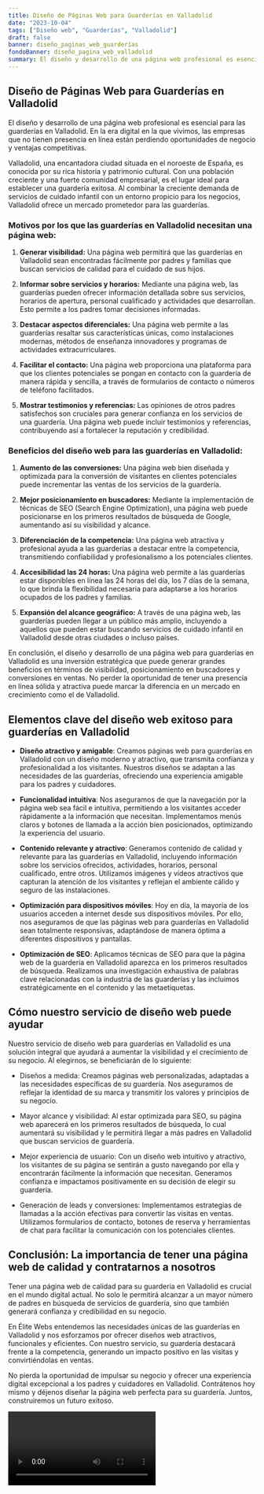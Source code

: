 ```yaml
---
title: Diseño de Páginas Web para Guarderías en Valladolid
date: "2023-10-04"
tags: ["Diseño web", "Guarderías", "Valladolid"]
draft: false
banner: diseño_paginas_web_guarderías
fondoBanner: diseño_pagina_web_valladolid
summary: El diseño y desarrollo de una página web profesional es esencial para las guarderías en Valladolid. En la era digital en la que vivimos, las empresas que no tienen presencia en línea están perdiendo oportunidades de negocio y ventajas competitivas.
---
```



## Diseño de Páginas Web para Guarderías en Valladolid

El diseño y desarrollo de una página web profesional es esencial para las guarderías en Valladolid. En la era digital en la que vivimos, las empresas que no tienen presencia en línea están perdiendo oportunidades de negocio y ventajas competitivas.

Valladolid, una encantadora ciudad situada en el noroeste de España, es conocida por su rica historia y patrimonio cultural. Con una población creciente y una fuerte comunidad empresarial, es el lugar ideal para establecer una guardería exitosa. Al combinar la creciente demanda de servicios de cuidado infantil con un entorno propicio para los negocios, Valladolid ofrece un mercado prometedor para las guarderías.

### Motivos por los que las guarderías en Valladolid necesitan una página web:

1. **Generar visibilidad:** Una página web permitirá que las guarderías en Valladolid sean encontradas fácilmente por padres y familias que buscan servicios de calidad para el cuidado de sus hijos.

2. **Informar sobre servicios y horarios:** Mediante una página web, las guarderías pueden ofrecer información detallada sobre sus servicios, horarios de apertura, personal cualificado y actividades que desarrollan. Esto permite a los padres tomar decisiones informadas.

3. **Destacar aspectos diferenciales:** Una página web permite a las guarderías resaltar sus características únicas, como instalaciones modernas, métodos de enseñanza innovadores y programas de actividades extracurriculares.

4. **Facilitar el contacto:** Una página web proporciona una plataforma para que los clientes potenciales se pongan en contacto con la guardería de manera rápida y sencilla, a través de formularios de contacto o números de teléfono facilitados.

5. **Mostrar testimonios y referencias:** Las opiniones de otros padres satisfechos son cruciales para generar confianza en los servicios de una guardería. Una página web puede incluir testimonios y referencias, contribuyendo así a fortalecer la reputación y credibilidad.

### Beneficios del diseño web para las guarderías en Valladolid:

1. **Aumento de las conversiones:** Una página web bien diseñada y optimizada para la conversión de visitantes en clientes potenciales puede incrementar las ventas de los servicios de la guardería.

2. **Mejor posicionamiento en buscadores:** Mediante la implementación de técnicas de SEO (Search Engine Optimization), una página web puede posicionarse en los primeros resultados de búsqueda de Google, aumentando así su visibilidad y alcance.

3. **Diferenciación de la competencia:** Una página web atractiva y profesional ayuda a las guarderías a destacar entre la competencia, transmitiendo confiabilidad y profesionalismo a los potenciales clientes.

4. **Accesibilidad las 24 horas:** Una página web permite a las guarderías estar disponibles en línea las 24 horas del día, los 7 días de la semana, lo que brinda la flexibilidad necesaria para adaptarse a los horarios ocupados de los padres y familias.

5. **Expansión del alcance geográfico:** A través de una página web, las guarderías pueden llegar a un público más amplio, incluyendo a aquellos que pueden estar buscando servicios de cuidado infantil en Valladolid desde otras ciudades o incluso países.

En conclusión, el diseño y desarrollo de una página web para guarderías en Valladolid es una inversión estratégica que puede generar grandes beneficios en términos de visibilidad, posicionamiento en buscadores y conversiones en ventas. No perder la oportunidad de tener una presencia en línea sólida y atractiva puede marcar la diferencia en un mercado en crecimiento como el de Valladolid.

<GifSeo />

<Cta />

## Elementos clave del diseño web exitoso para guarderías en Valladolid

- **Diseño atractivo y amigable**: Creamos páginas web para guarderías en Valladolid con un diseño moderno y atractivo, que transmita confianza y profesionalidad a los visitantes. Nuestros diseños se adaptan a las necesidades de las guarderías, ofreciendo una experiencia amigable para los padres y cuidadores.

- **Funcionalidad intuitiva**: Nos aseguramos de que la navegación por la página web sea fácil e intuitiva, permitiendo a los visitantes acceder rápidamente a la información que necesitan. Implementamos menús claros y botones de llamada a la acción bien posicionados, optimizando la experiencia del usuario.

- **Contenido relevante y atractivo**: Generamos contenido de calidad y relevante para las guarderías en Valladolid, incluyendo información sobre los servicios ofrecidos, actividades, horarios, personal cualificado, entre otros. Utilizamos imágenes y vídeos atractivos que capturan la atención de los visitantes y reflejan el ambiente cálido y seguro de las instalaciones.

- **Optimización para dispositivos móviles**: Hoy en día, la mayoría de los usuarios acceden a internet desde sus dispositivos móviles. Por ello, nos aseguramos de que las páginas web para guarderías en Valladolid sean totalmente responsivas, adaptándose de manera óptima a diferentes dispositivos y pantallas.

- **Optimización de SEO**: Aplicamos técnicas de SEO para que la página web de la guardería en Valladolid aparezca en los primeros resultados de búsqueda. Realizamos una investigación exhaustiva de palabras clave relacionadas con la industria de las guarderías y las incluimos estratégicamente en el contenido y las metaetiquetas.

## Cómo nuestro servicio de diseño web puede ayudar

Nuestro servicio de diseño web para guarderías en Valladolid es una solución integral que ayudará a aumentar la visibilidad y el crecimiento de su negocio. Al elegirnos, se beneficiarán de lo siguiente:

- Diseños a medida: Creamos páginas web personalizadas, adaptadas a las necesidades específicas de su guardería. Nos aseguramos de reflejar la identidad de su marca y transmitir los valores y principios de su negocio.

- Mayor alcance y visibilidad: Al estar optimizada para SEO, su página web aparecerá en los primeros resultados de búsqueda, lo cual aumentará su visibilidad y le permitirá llegar a más padres en Valladolid que buscan servicios de guardería.

- Mejor experiencia de usuario: Con un diseño web intuitivo y atractivo, los visitantes de su página se sentirán a gusto navegando por ella y encontrarán fácilmente la información que necesitan. Generamos confianza e impactamos positivamente en su decisión de elegir su guardería.

- Generación de leads y conversiones: Implementamos estrategias de llamadas a la acción efectivas para convertir las visitas en ventas. Utilizamos formularios de contacto, botones de reserva y herramientas de chat para facilitar la comunicación con los potenciales clientes.

## Conclusión: La importancia de tener una página web de calidad y contratarnos a nosotros

Tener una página web de calidad para su guardería en Valladolid es crucial en el mundo digital actual. No solo le permitirá alcanzar a un mayor número de padres en búsqueda de servicios de guardería, sino que también generará confianza y credibilidad en su negocio.

En Élite Webs entendemos las necesidades únicas de las guarderías en Valladolid y nos esforzamos por ofrecer diseños web atractivos, funcionales y eficientes. Con nuestro servicio, su guardería destacará frente a la competencia, generando un impacto positivo en las visitas y convirtiéndolas en ventas.

No pierda la oportunidad de impulsar su negocio y ofrecer una experiencia digital excepcional a los padres y cuidadores en Valladolid. Contrátenos hoy mismo y déjenos diseñar la página web perfecta para su guardería. Juntos, construiremos un futuro exitoso.

<Video />

<CtaBot job="Guarderías" city="Valladolid" />

<Gmaps query="Valladolid+españa+maps" />
